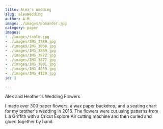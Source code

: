 ```yaml
---
title: Alex's Wedding
slug: alexWedding
author: A-M
image: ./images/pomander.jpg
category: paper
images:
- ./images/table.jpg
- ./images/IMG_3789.jpg
- ./images/IMG_3868.jpg
- ./images/IMG_3869.jpg
- ./images/IMG_3872.jpg
- ./images/IMG_3877.jpg
- ./images/IMG_3881.jpg
- ./images/IMG_4059.jpg
- ./images/IMG_4120.jpg
id: 1

---
```


<div className="main-page-container">
  <p className="main-page-header">Alex and Heather's Wedding Flowers</p>


  <p className="post-text">
 I made over 300 paper flowers, a wax paper backdrop, and a seating chart for my brother's wedding in 2016. The flowers were cut using patterns from Lia Griffith with a Cricut Explore Air cutting machine and then curled and glued together by hand.
  </p>







</div>



